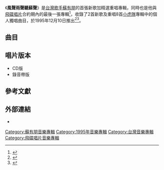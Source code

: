 {{Album infobox | <!-- See Wikipedia:WikiProject_Albums -->
| Name        = 風聲雨聲聽蘇聲
| Type        = [[翻唱專輯|翻唱專輯]]
| Artist      = [[蘇有朋|蘇有朋]]
| Cover       = 
| Released    = 1995年12月10日
| Recorded    = 1995年<ref name="isrc">[http://isrc.ncl.edu.tw/music_view.aspx?item=1643 蘇有朋 / 風聲 雨聲 聽蘇聲 - 國際標準錄音錄影資料代碼查詢系統] ISRC. {{zh-tw}}</ref>
| Genre       = [[國語流行音樂|國語流行音樂]]
| Length      = 42分29秒
| Label       = [[飛碟唱片|飛碟唱片]]
| Last album  = [[走_(蘇有朋專輯)|走]]<br>（1995年）
| This album  = '''風聲雨聲聽蘇聲'''<br>（1995年）
| Next album  = [[你快不快樂|你快不快樂]]<br>（2000年）
}}

《'''風聲雨聲聽蘇聲'''》是[[台灣|台灣]][[歌手|歌手]][[蘇有朋|蘇有朋]]的首張新歌加精選重唱專輯，同時也是他與[[飛碟唱片|飛碟唱片]]合約期內的最後一張專輯<ref>{{Cite book|title=80年代的宝贝们|last=何从主编；杨国伟等摄影；右意达漫画|first=|publisher=南昌：二十一世纪出版社|year=2003.08|isbn=7-5391-2305-2|location=|pages=87}}</ref>，收錄了2首新歌及重唱8首[[小虎隊_(台灣)|小虎隊]]專輯中的個人獨唱曲目，於1995年12月10日推出<ref>{{Cite book|title=时尚休闲馆 歌迷|last=章剑峰著|first=|publisher=北京：中央广播电视大学出版社|year=2013.07|isbn=978-7-304-06041-1|location=|pages=15}}</ref><ref>{{Cite book|title=青春的场所|last=苏有朋著|first=|publisher=北京：现代出版社|year=2003.08|isbn=7-80188-085-4|location=|pages=193-194}}</ref>。

==曲目==
{{tracklist
| headline     = 
| total_length = 42:29
| title_width  = 16%

| all_producer = [[蘇淑洳|蘇淑洳]]

| music_credits = yes
| music_width = 12%
| lyrics_credits = yes
| lyrics_width = 9%
| arranger_credits = yes 
| arranger_width = 9%
| producer_credits = 
| producer_width = 9%
| longnote_column = yes

| title1         = 倦了
| note1          = 粵語）（'''新歌'''
| music1         = [[蘇淑洳|蘇淑洳]]<br>[[楊明煌|楊明煌]]
| lyrics1        = [[李敏_(香港)|李敏]]
| arranger1      = [[鍾興民|鍾興民]]
| producer1      = 
| longnote1      = 第一主打歌
| length1        = 4:17

| title2         = 天地一沙鷗 
| music2         = [[戚小戀|戚小戀]]
| lyrics2        = [[陳樂融|陳樂融]]
| arranger2      = [[李伯傑|李伯傑]]
| producer2      = 
| longnote2      = 重新演繹1993年作品
| length2        = 4:00

| title3         = 思念就像一首歌 
| note3          = 1995 Version
| music3         = [[張勇強|張勇強]]
| lyrics3        = 陳樂融
| arranger3      = 李伯傑
| producer3      = 
| longnote3      = 原唱為[[憂歡派對|憂歡派對]]
| length3        = 4:26

| title4         = 屬於我屬於你
| music4         = [[徐嘉良|徐嘉良]]
| lyrics4        = [[陳自為|陳自為]]<br>[[李子恆|李子恆]]
| arranger4      = [[涂惠元|涂惠元]]
| producer4      = 
| longnote4      = 重新演繹1991年作品
| length4        = 4:50

| title5         = 發動我的青春 
| music5         = [[何國杰|何國杰]]
| lyrics5        = [[廖瑩如|廖瑩如]]
| arranger5      = [[屠穎|屠穎]]
| producer5      = 
| longnote5      = 重新演繹1990年作品
| length5        = 4:00

| title6         = 最愛的朋友 
| note6          = '''新歌'''
| music6         = [[林建成|林建成]]
| lyrics6        = [[李姚|李姚]]
| arranger6      = 李伯傑
| producer6      = 
| longnote6      = 第二主打歌<br>電影《[[號角響起|號角響起]]》主題曲
| length6        = 4:30

| title7         = 覺醒 
| music7         = [[殷文琦|殷文琦]]
| lyrics7        = 陳樂融
| arranger7      = 屠穎
| producer7      = 
| longnote7      = 重新演繹1994年作品
| length7        = 4:33
 
| title8         = 我的心你一定看得見 
| music8         = 李子恆
| lyrics8        = [[蘇有朋|蘇有朋]]<br>[[宋文善|宋文善]]<br>李子恆
| arranger8      = 李伯傑
| producer8      = 
| longnote8      = 重新演繹1993年作品
| length8        = 4:08

| title9         = Crazy For You 
| music9         = [[徐瑋|徐瑋]]
| lyrics9        = [[傅平|傅平]]
| arranger9      = 鍾興民 
| producer9      =
| longnote9      = 重新演繹1994年作品
| length9        = 3:50

| title10        = 你的笑容是我溫暖的所有 
| music10        = [[陳麗莉|陳麗莉]]
| lyrics10       = [[蔣東良|蔣東良]]
| arranger10     = 涂惠元
| producer10     = 
| longnote10     = 重新演繹1990年作品
| length10       = 4:11
}}

== 唱片版本 ==
*CD版
*錄音帶版

==參考文獻==
<references/>

== 外部連結 ==
* {{Douban|1402091|風聲雨聲聽蘇聲}}


{{蘇有朋}}
{{小虎隊 (台灣)}}
[[Category:蘇有朋音樂專輯|Category:蘇有朋音樂專輯]]
[[Category:1995年音樂專輯|Category:1995年音樂專輯]]
[[Category:台灣音樂專輯|Category:台灣音樂專輯]]
[[Category:飛碟唱片音樂專輯|Category:飛碟唱片音樂專輯]]